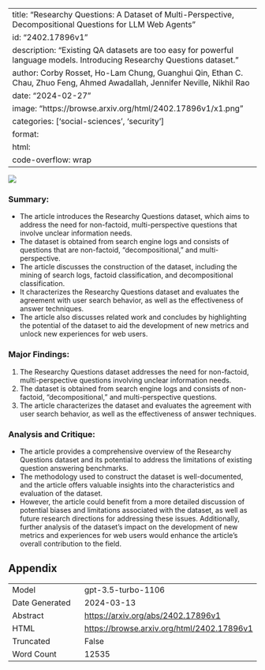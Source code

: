 
---
title: "Researchy Questions: A Dataset of Multi-Perspective, Decompositional Questions for LLM Web Agents"
id: "2402.17896v1"
description: "Existing QA datasets are too easy for powerful language models. Introducing Researchy Questions dataset."
author: Corby Rosset, Ho-Lam Chung, Guanghui Qin, Ethan C. Chau, Zhuo Feng, Ahmed Awadallah, Jennifer Neville, Nikhil Rao
date: "2024-02-27"
image: "https://browse.arxiv.org/html/2402.17896v1/x1.png"
categories: ['social-sciences', 'security']
format:
  html:
    code-overflow: wrap
---

![](https://browse.arxiv.org/html/2402.17896v1/x1.png)

### **Summary:**
- The article introduces the Researchy Questions dataset, which aims to address the need for non-factoid, multi-perspective questions that involve unclear information needs.
- The dataset is obtained from search engine logs and consists of questions that are non-factoid, "decompositional," and multi-perspective.
- The article discusses the construction of the dataset, including the mining of search logs, factoid classification, and decompositional classification.
- It characterizes the Researchy Questions dataset and evaluates the agreement with user search behavior, as well as the effectiveness of answer techniques.
- The article also discusses related work and concludes by highlighting the potential of the dataset to aid the development of new metrics and unlock new experiences for web users.

### Major Findings:
1. The Researchy Questions dataset addresses the need for non-factoid, multi-perspective questions involving unclear information needs.
2. The dataset is obtained from search engine logs and consists of non-factoid, "decompositional," and multi-perspective questions.
3. The article characterizes the dataset and evaluates the agreement with user search behavior, as well as the effectiveness of answer techniques.

### Analysis and Critique:
- The article provides a comprehensive overview of the Researchy Questions dataset and its potential to address the limitations of existing question answering benchmarks.
- The methodology used to construct the dataset is well-documented, and the article offers valuable insights into the characteristics and evaluation of the dataset.
- However, the article could benefit from a more detailed discussion of potential biases and limitations associated with the dataset, as well as future research directions for addressing these issues. Additionally, further analysis of the dataset's impact on the development of new metrics and experiences for web users would enhance the article's overall contribution to the field.

## Appendix

|          |          |
|----------|----------|
| Model     | gpt-3.5-turbo-1106       |
| Date Generated     | 2024-03-13       |
| Abstract | [https://arxiv.org/abs/2402.17896v1](https://arxiv.org/abs/2402.17896v1)        |
| HTML     | [https://browse.arxiv.org/html/2402.17896v1](https://browse.arxiv.org/html/2402.17896v1)       |
| Truncated       | False       |
| Word Count       | 12535       |